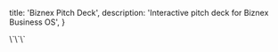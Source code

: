 
  title: 'Biznex Pitch Deck',
  description: 'Interactive pitch deck for Biznex Business OS',
}

<Deck />
\`\`\`
